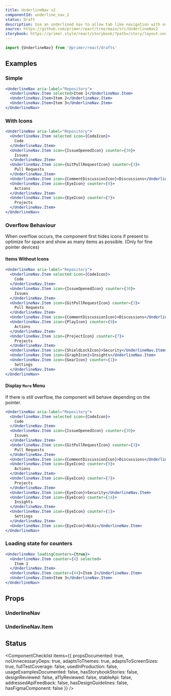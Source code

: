 ```yaml
---
title: UnderlineNav v2
componentId: underline_nav_2
status: Draft
description: Use an underlined nav to allow tab like navigation with overflow behaviour in your UI.
source: https://github.com/primer/react/tree/main/src/UnderlineNav2
storybook: https://primer.style/react/storybook/?path=/story/layout-underlinenav
---
```


```js
import {UnderlineNav} from '@primer/react/drafts'
```

## Examples

### Simple

```jsx live drafts
<UnderlineNav aria-label="Repository">
  <UnderlineNav.Item selected>Item 1</UnderlineNav.Item>
  <UnderlineNav.Item>Item 2</UnderlineNav.Item>
  <UnderlineNav.Item>Item 3</UnderlineNav.Item>
</UnderlineNav>
```

### With Icons

```jsx live drafts
<UnderlineNav aria-label="Repository">
  <UnderlineNav.Item selected icon={CodeIcon}>
    Code
  </UnderlineNav.Item>
  <UnderlineNav.Item icon={IssueOpenedIcon} counter={30}>
    Issues
  </UnderlineNav.Item>
  <UnderlineNav.Item icon={GitPullRequestIcon} counter={3}>
    Pull Requests
  </UnderlineNav.Item>
  <UnderlineNav.Item icon={CommentDiscussionIcon}>Discussions</UnderlineNav.Item>
  <UnderlineNav.Item icon={EyeIcon} counter={9}>
    Actions
  </UnderlineNav.Item>
  <UnderlineNav.Item icon={EyeIcon} counter={7}>
    Projects
  </UnderlineNav.Item>
</UnderlineNav>
```

### Overflow Behaviour

When overflow occurs, the component first hides icons if present to optimize for space and show as many items as possible. (Only for fine pointer devices)

#### Items Without Icons

```jsx live drafts
<UnderlineNav aria-label="Repository">
  <UnderlineNav.Item selected icon={CodeIcon}>
    Code
  </UnderlineNav.Item>
  <UnderlineNav.Item icon={IssueOpenedIcon} counter={30}>
    Issues
  </UnderlineNav.Item>
  <UnderlineNav.Item icon={GitPullRequestIcon} counter={3}>
    Pull Requests
  </UnderlineNav.Item>
  <UnderlineNav.Item icon={CommentDiscussionIcon}>Discussions</UnderlineNav.Item>
  <UnderlineNav.Item icon={PlayIcon} counter={9}>
    Actions
  </UnderlineNav.Item>
  <UnderlineNav.Item icon={ProjectIcon} counter={7}>
    Projects
  </UnderlineNav.Item>
  <UnderlineNav.Item icon={ShieldLockIcon}>Security</UnderlineNav.Item>
  <UnderlineNav.Item icon={GraphIcon}>Insights</UnderlineNav.Item>
  <UnderlineNav.Item icon={GearIcon} counter={1}>
    Settings
  </UnderlineNav.Item>
</UnderlineNav>
```

#### Display `More` Menu

If there is still overflow, the component will behave depending on the pointer.

```jsx live drafts
<UnderlineNav aria-label="Repository">
  <UnderlineNav.Item selected icon={CodeIcon}>
    Code
  </UnderlineNav.Item>
  <UnderlineNav.Item icon={IssueOpenedIcon} counter={30}>
    Issues
  </UnderlineNav.Item>
  <UnderlineNav.Item icon={GitPullRequestIcon} counter={3}>
    Pull Requests
  </UnderlineNav.Item>
  <UnderlineNav.Item icon={CommentDiscussionIcon}>Discussions</UnderlineNav.Item>
  <UnderlineNav.Item icon={EyeIcon} counter={9}>
    Actions
  </UnderlineNav.Item>
  <UnderlineNav.Item icon={EyeIcon} counter={7}>
    Projects
  </UnderlineNav.Item>
  <UnderlineNav.Item icon={EyeIcon}>Security</UnderlineNav.Item>
  <UnderlineNav.Item icon={EyeIcon} counter={14}>
    Insights
  </UnderlineNav.Item>
  <UnderlineNav.Item icon={EyeIcon} counter={1}>
    Settings
  </UnderlineNav.Item>
  <UnderlineNav.Item icon={EyeIcon}>Wiki</UnderlineNav.Item>
</UnderlineNav>
```

### Loading state for counters

```jsx live drafts
<UnderlineNav loadingCounters={true}>
  <UnderlineNav.Item counter={4} selected>
    Item 1
  </UnderlineNav.Item>
  <UnderlineNav.Item counter={44}>Item 2</UnderlineNav.Item>
  <UnderlineNav.Item>Item 3</UnderlineNav.Item>
</UnderlineNav>
```

## Props

### UnderlineNav

<PropsTable>
  <PropsTableRow name="aria-label" type="string" />
  <PropsTableRow name="aria-labelledby" type="string" />
  <PropsTableRow name="aria-describedby" type="string" />
  <PropsTableRow
    name="loadingCounters"
    type="boolean"
    defaultValue="false"
    description="Whether all of the counters are in loading state"
  />
  <PropsTableRow
    name="afterSelect"
    type="(event) => void"
    description="The handler that gets called when a nav link child is selected"
  />
  <PropsTableSxRow />
</PropsTable>

### UnderlineNav.Item

<PropsTable>
  <PropsTableRow name="icon" type="Component" description="The leading icon comes before item label" />
  <PropsTableRow name="selected" type="boolean" description="Whether the link is selected" />
  <PropsTableRow
    name="onSelect"
    type="(event) => void"
    description="The handler that gets called when a nav link is selected"
  />
  <PropsTableRow
    name="as"
    type="string | Component"
    defaultValue="a"
    description="What kind of component needs to be rendered"
  />
  <PropsTableSxRow />
</PropsTable>

## Status

<ComponentChecklist
  items={{
    propsDocumented: true,
    noUnnecessaryDeps: true,
    adaptsToThemes: true,
    adaptsToScreenSizes: true,
    fullTestCoverage: false,
    usedInProduction: false,
    usageExamplesDocumented: false,
    hasStorybookStories: false,
    designReviewed: false,
    a11yReviewed: false,
    stableApi: false,
    addressedApiFeedback: false,
    hasDesignGuidelines: false,
    hasFigmaComponent: false
  }}
/>
